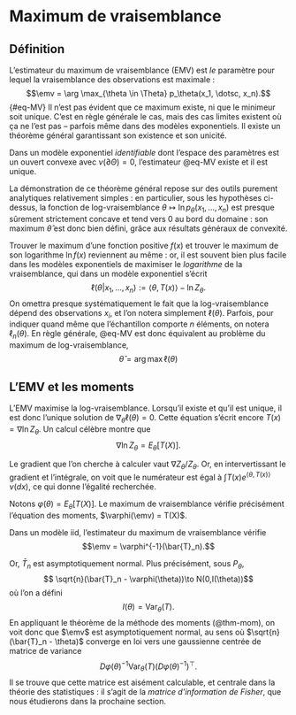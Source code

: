 # Maximum de vraisemblance

## Définition

L'estimateur du maximum de vraisemblance (EMV) est *le* paramètre pour lequel la vraisemblance des observations est maximale : 
$$\emv = \arg \max_{\theta \in \Theta} p_\theta(x_1, \dotsc, x_n).$${#eq-MV}
Il n'est pas évident que ce maximum existe, ni que le minimeur soit unique. C'est en règle générale le cas, mais des cas limites existent où ça ne l'est pas -- parfois même dans des modèles exponentiels. Il existe un théorème général garantissant son existence et son unicité. 

:::{#prp-maxvraisex}

Dans un modèle exponentiel *identifiable* dont l'espace des paramètres est un ouvert convexe avec $\nu(\partial \Theta)=0$,  l'estimateur @eq-MV existe et il est unique. 

:::

La démonstration de ce théorème général repose sur des outils purement analytiques relativement simples : en particulier, sous les hypothèses ci-dessus, la fonction de log-vraisemblance $\theta \mapsto \ln p_\theta(x_1, \dotsc, x_n)$ est presque sûrement strictement concave et tend vers $0$ au bord du domaine : son maximum $\hat{\theta}$ est donc bien défini, grâce aux résultats généraux de convexité. 

Trouver le maximum d'une fonction positive $f(x)$ et trouver le maximum de son logarithme $\ln f(x)$ reviennent au même : or, il est souvent bien plus facile dans les modèles exponentiels de maximiser le *logarithme* de la vraisemblance, qui dans un modèle exponentiel s'écrit 
$$\ell(\theta | x_1, \dotsc, x_n) := \langle \theta, T(x)\rangle - \ln Z_\theta. $$
On omettra presque systématiquement le fait que la log-vraisemblance dépend des observations $x_i$, et l'on notera simplement $\ell(\theta)$. Parfois, pour indiquer quand même que l'échantillon comporte $n$ éléments, on notera $\ell_n(\theta)$. 
 En règle générale, @eq-MV est donc équivalent au problème du maximum de log-vraisemblance, 
 $$ \hat{\theta} = \arg \max \ell(\theta)$$

## L'EMV et les moments

L'EMV maximise la log-vraisemblance. Lorsqu'il existe et qu'il est unique, il est donc l'unique solution de $\nabla_\theta \ell(\theta) = 0$. Cette équation s'écrit encore $T(x) = \nabla \ln Z_\theta$. Un calcul célèbre montre que 
$$ \nabla \ln Z_\theta = E_\theta [T(X)].$$

:::{.proof}

Le gradient que l'on cherche à calculer vaut $\nabla Z_\theta / Z_\theta$. Or, en intervertissant le gradient et l'intégrale, on voit que le numérateur est égal à $\int T(x)e^{\langle \theta, T(x)\rangle}\nu(dx)$, ce qui donne l'égalité recherchée.

:::

Notons $\varphi(\theta) = E_\theta[T(X)]$. Le maximum de vraisemblance vérifie précisément l'équation des moments, $\varphi(\emv) = T(X)$. 

:::{#thm-emv-mom}

Dans un modèle iid, l'estimateur du maximum de vraisemblance vérifie 
$$\emv = \varphi^{-1}(\bar{T}_n).$$
:::

Or, $\bar{T}_n$ est asymptotiquement normal. Plus précisément, sous $P_\theta$, 
$$ \sqrt{n}(\bar{T}_n - \varphi(\theta))\to N(0,I(\theta))$$
où l'on a défini 
$$I(\theta) = \mathrm{Var}_\theta(T).$$
En appliquant le théorème de la méthode des moments (@thm-mom), on voit donc que $\emv$ est asymptotiquement normal, au sens où $\sqrt{n}(\bar{T}_n - \theta)$ converge en loi vers une gaussienne centrée de matrice de variance
$$ D\varphi(\theta)^{-1}\mathrm{Var}_\theta(T)(D\varphi(\theta)^{-1})^\top.$$
Il se trouve que cette matrice est aisément calculable, et centrale dans la théorie des statistiques : il s'agit de la *matrice d'information de Fisher*, que nous étudierons dans la prochaine section. 


